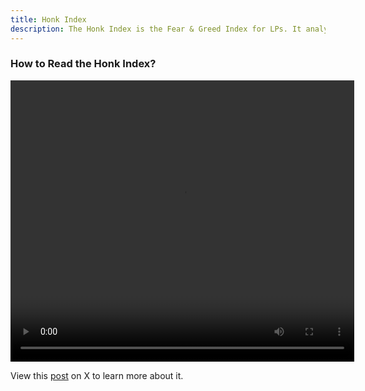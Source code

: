 ```yaml
---
title: Honk Index
description: The Honk Index is the Fear & Greed Index for LPs. It analyzes DLMM activity, user behavior, and liquidity shifts to give you a clear read on current LP market sentiment. 
---
```

### How to Read the Honk Index?
<video width="550" height="450" controls>
  <source src="https://docs.metengine.xyz/honk-index.mp4" type="video/mp4" />
</video>

View this [post](https://x.com/thegoosedao/status/1885653455764947322) on X to learn more about it.

